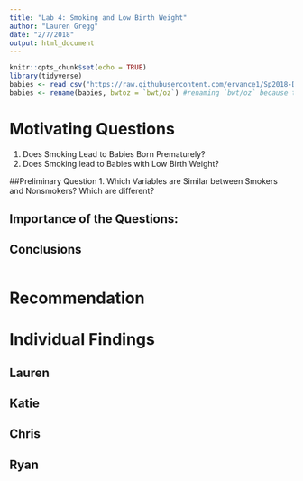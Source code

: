 ```yaml
---
title: "Lab 4: Smoking and Low Birth Weight"
author: "Lauren Gregg"
date: "2/7/2018"
output: html_document
---
```


```r
knitr::opts_chunk$set(echo = TRUE)
library(tidyverse)
babies <- read_csv("https://raw.githubusercontent.com/ervance1/Sp2018-Data-Science-repo/master/babies2a.dat")
babies <- rename(babies, bwtoz = `bwt/oz`) #renaming `bwt/oz` because the "/" sign requires special care
```

# Motivating Questions
1. Does Smoking Lead to Babies Born Prematurely?
2. Does Smoking lead to Babies with Low Birth Weight?

##Preliminary Question
1. Which Variables are Similar between Smokers and Nonsmokers? Which are different?

## Importance of the Questions:


## Conclusions
```r


```



# Recommendation


# Individual Findings

## Lauren 

## Katie

## Chris

## Ryan
